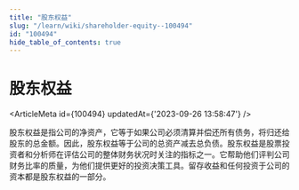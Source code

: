 ```yaml
---
title: "股东权益"
slug: "/learn/wiki/shareholder-equity--100494"
id: "100494"
hide_table_of_contents: true
---
```



# 股东权益

<ArticleMeta id={100494} updatedAt={'2023-09-26 13:58:47'} />
<div className='border-solid border-b border-t-0 my-4 border-[var(--ifm-color-gray-300)]' />

股东权益是指公司的净资产，它等于如果公司必须清算并偿还所有债务，将归还给股东的总金额。因此，股东权益等于公司的总资产减去总负债。股东权益是股票投资者和分析师在评估公司的整体财务状况时关注的指标之一。它帮助他们评判公司财务比率的质量，为他们提供更好的投资决策工具。留存收益和任何投资于公司的资本都是股东权益的一部分。
